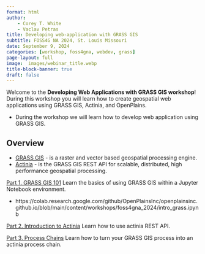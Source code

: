 ```yaml
---
format: html
author: 
    - Corey T. White
    - Vaclav Petras
title: Developing web-application with GRASS GIS 
subtitle: FOSS4G NA 2024, St. Louis Missouri
date: September 9, 2024
categories: [workshop, foss4gna, webdev, grass]
page-layout: full
image:  images/webinar_title.webp
title-block-banner: true
draft: false
---
```


Welcome to the **Developing Web Applications with GRASS GIS workshop**! During this workshop you will learn how to create geospatial web applications using GRASS GIS, Actinia, and OpenPlains. 

- During the workshop we will learn how to develop web application using GRASS GIS.

## Overview

* [GRASS GIS](https://grass.osgeo.org/) - is a raster and vector based geospatial processing engine.
* [Actinia](https://actinia-org.github.io/actinia-core/) - is the GRASS GIS REST API for scalable, distributed, high performance geospatial processing.

[Part 1. GRASS GIS 101](intro_grass.ipynb) Learn the basics of using GRASS GIS within a Jupyter Notebook environment.

- https://colab.research.google.com/github/OpenPlainsInc/openplainsinc.github.io/blob/main/content/workshops/foss4gna_2024/intro_grass.ipynb

[Part 2. Introduction to Actinia](intro_actinia.ipynb) Learn how to use actinia REST API.

[Part 3. Process Chains](process_chains.ipynb) Learn how to turn your GRASS GIS process into an actinia process chain.



